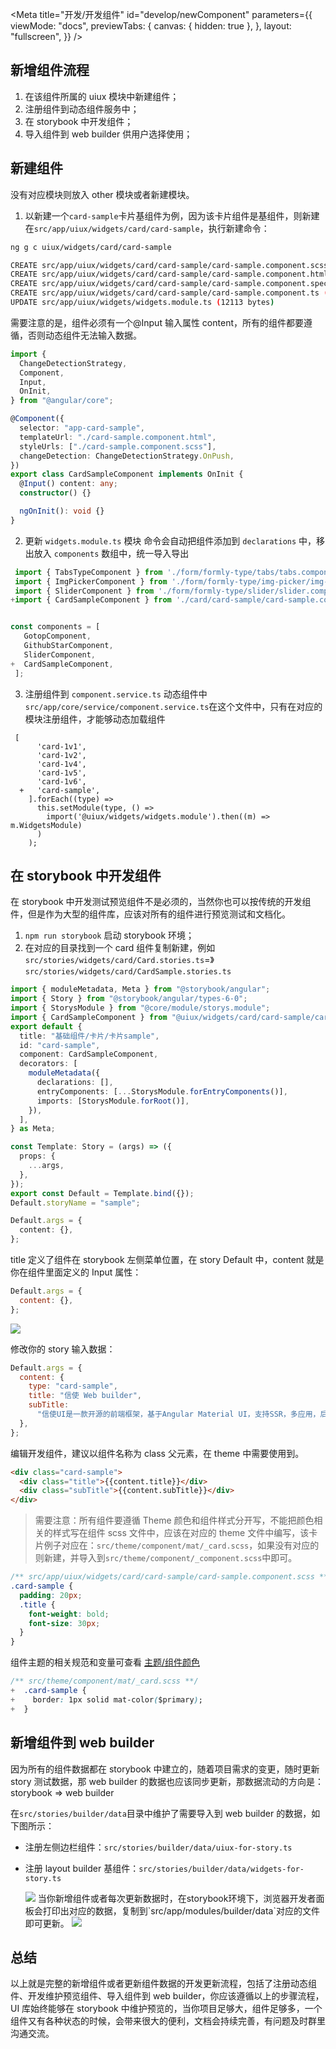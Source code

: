
<Meta
  title="开发/开发组件"
  id="develop/newComponent"
  parameters={{
    viewMode: "docs",
    previewTabs: {
      canvas: { hidden: true },
    },
    layout: "fullscreen",
  }}
/>

## 新增组件流程

1.  在该组件所属的 uiux 模块中新建组件；
2.  注册组件到动态组件服务中；
3.  在 storybook 中开发组件；
4.  导入组件到 web builder 供用户选择使用；

## 新建组件

没有对应模块则放入 other 模块或者新建模块。

1. 以新建一个`card-sample`卡片基组件为例，因为该卡片组件是基组件，则新建在`src/app/uiux/widgets/card/card-sample`，执行新建命令：

```bash
ng g c uiux/widgets/card/card-sample

CREATE src/app/uiux/widgets/card/card-sample/card-sample.component.scss (0 bytes)
CREATE src/app/uiux/widgets/card/card-sample/card-sample.component.html (26 bytes)
CREATE src/app/uiux/widgets/card/card-sample/card-sample.component.spec.ts (655 bytes)
CREATE src/app/uiux/widgets/card/card-sample/card-sample.component.ts (295 bytes)
UPDATE src/app/uiux/widgets/widgets.module.ts (12113 bytes)
```

需要注意的是，组件必须有一个@Input 输入属性 content，所有的组件都要遵循，否则动态组件无法输入数据。

```ts
import {
  ChangeDetectionStrategy,
  Component,
  Input,
  OnInit,
} from "@angular/core";

@Component({
  selector: "app-card-sample",
  templateUrl: "./card-sample.component.html",
  styleUrls: ["./card-sample.component.scss"],
  changeDetection: ChangeDetectionStrategy.OnPush,
})
export class CardSampleComponent implements OnInit {
  @Input() content: any;
  constructor() {}

  ngOnInit(): void {}
}
```

2. 更新 `widgets.module.ts` 模块
   命令会自动把组件添加到 `declarations` 中，移出放入 `components` 数组中，统一导入导出

```ts
 import { TabsTypeComponent } from './form/formly-type/tabs/tabs.component';
 import { ImgPickerComponent } from './form/formly-type/img-picker/img-picker.component';
 import { SliderComponent } from './form/formly-type/slider/slider.component';
+import { CardSampleComponent } from './card/card-sample/card-sample.component';


const components = [
   GotopComponent,
   GithubStarComponent,
   SliderComponent,
+  CardSampleComponent,
 ];
```

3. 注册组件到 `component.service.ts` 动态组件中
   `src/app/core/service/component.service.ts`在这个文件中，只有在对应的模块注册组件，才能够动态加载组件

```
 [
      'card-1v1',
      'card-1v2',
      'card-1v4',
      'card-1v5',
      'card-1v6',
  +   'card-sample',
    ].forEach((type) =>
      this.setModule(type, () =>
        import('@uiux/widgets/widgets.module').then((m) => m.WidgetsModule)
      )
    );
```

## 在 storybook 中开发组件

在 storybook 中开发测试预览组件不是必须的，当然你也可以按传统的开发组件，但是作为大型的组件库，应该对所有的组件进行预览测试和文档化。

1. `npm run storybook` 启动 storybook 环境；
2. 在对应的目录找到一个 card 组件复制新建，例如`src/stories/widgets/card/Card.stories.ts`=》`src/stories/widgets/card/CardSample.stories.ts`

```ts
import { moduleMetadata, Meta } from "@storybook/angular";
import { Story } from "@storybook/angular/types-6-0";
import { StorysModule } from "@core/module/storys.module";
import { CardSampleComponent } from "@uiux/widgets/card/card-sample/card-sample.component";
export default {
  title: "基础组件/卡片/卡片sample",
  id: "card-sample",
  component: CardSampleComponent,
  decorators: [
    moduleMetadata({
      declarations: [],
      entryComponents: [...StorysModule.forEntryComponents()],
      imports: [StorysModule.forRoot()],
    }),
  ],
} as Meta;

const Template: Story = (args) => ({
  props: {
    ...args,
  },
});
export const Default = Template.bind({});
Default.storyName = "sample";

Default.args = {
  content: {},
};
```

title 定义了组件在 storybook 左侧菜单位置，在 story Default 中，content 就是你在组件里面定义的 Input 属性：

```js
Default.args = {
  content: {},
};
```

<img src="assets/storybook/assets/card-sample.png" />

修改你的 story 输入数据：

```js
Default.args = {
  content: {
    type: "card-sample",
    title: "信使 Web builder",
    subTitle:
      "信使UI是一款开源的前端框架，基于Angular Material UI，支持SSR，多应用，后端可根据实际情况自由配置，可自定义开发、新增组件库。",
  },
};
```

编辑开发组件，建议以组件名称为 class 父元素，在 theme 中需要使用到。

```html
<div class="card-sample">
  <div class="title">{{content.title}}</div>
  <div class="subTitle">{{content.subTitle}}</div>
</div>
```

> 需要注意：所有组件要遵循 Theme 颜色和组件样式分开写，不能把颜色相关的样式写在组件 scss 文件中，应该在对应的 theme 文件中编写，该卡片例子对应在：`src/theme/component/mat/_card.scss`，如果没有对应的则新建，并导入到`src/theme/component/_component.scss`中即可。

```css
/** src/app/uiux/widgets/card/card-sample/card-sample.component.scss **/
.card-sample {
  padding: 20px;
  .title {
    font-weight: bold;
    font-size: 30px;
  }
}
```

组件主题的相关规范和变量可查看 [主题/组件颜色](?path=/docs/create-theme--page)

```css
/** src/theme/component/mat/_card.scss **/
+  .card-sample {
+    border: 1px solid mat-color($primary);
+  }
```

## 新增组件到 web builder

因为所有的组件数据都在 storybook 中建立的，随着项目需求的变更，随时更新 story 测试数据，那 web builder 的数据也应该同步更新，那数据流动的方向是：storybook => web builder

在`src/stories/builder/data`目录中维护了需要导入到 web builder 的数据，如下图所示：

- 注册左侧边栏组件：`src/stories/builder/data/uiux-for-story.ts`
- 注册 layout builder 基组件：`src/stories/builder/data/widgets-for-story.ts`

  <img src="assets/storybook/assets/export.png" />
  当你新增组件或者每次更新数据时，在storybook环境下，浏览器开发者面板会打印出对应的数据，复制到`src/app/modules/builder/data`对应的文件即可更新。
  <img src="assets/storybook/assets/copyData.png" />

## 总结

以上就是完整的新增组件或者更新组件数据的开发更新流程，包括了注册动态组件、开发维护预览组件、导入组件到 web builder，你应该遵循以上的步骤流程，UI 库始终能够在 storybook 中维护预览的，当你项目足够大，组件足够多，一个组件又有各种状态的时候，会带来很大的便利，文档会持续完善，有问题及时群里沟通交流。
